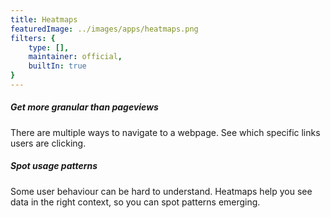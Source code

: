 ```yaml
---
title: Heatmaps
featuredImage: ../images/apps/heatmaps.png
filters: {
    type: [],
    maintainer: official,
    builtIn: true
}
---
```


<Section
    divider={false}
    title="See what's clicking with users. Heatmaps show what captures users' attention by overlaying click-counts in your product."
    size="full"
    cols={2}
>
    <div>
        <h5>Get more granular than pageviews</h5>
        <p>There are multiple ways to navigate to a webpage. See which specific links users are clicking.</p>
    </div>
    <div>
        <h5>Spot usage patterns</h5>
        <p>
            Some user behaviour can be hard to understand. Heatmaps help you see data in the right context, so you can
            spot patterns emerging.
        </p>
    </div>
</Section>

<TutorialsSlider topic="heatmaps" />

<Section divider={false}>
    <Quote
        imageSource="/images/customers/andy.jpeg"
        size="md"
        name="Andy Su"
        title="Founder and CEO, Pry"
        quote={`“Recently we saw that a lot of people were clicking the Docs link at the very bottom of our footer, for example. Nothing else, just that button. Spotting that with PostHog’s heatmap tool helped us know we needed to surface that link somewhere else and pushed us to put it in the main navigation. Things like that? It's why every data-driven company should be using a product like PostHog.”`}
    />
</Section>

